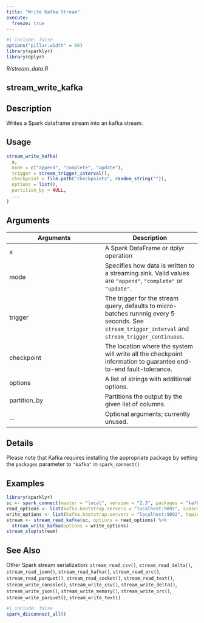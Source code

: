 ```yaml
---
title: "Write Kafka Stream"
execute:
  freeze: true
---
```


```r
#| include: false
options("pillar.width" = 60)
library(sparklyr) 
library(dplyr)
```

*R/stream_data.R*

## stream_write_kafka

## Description
Writes a Spark dataframe stream into an kafka stream. 


## Usage
```r
stream_write_kafka( 
  x, 
  mode = c("append", "complete", "update"), 
  trigger = stream_trigger_interval(), 
  checkpoint = file.path("checkpoints", random_string("")), 
  options = list(), 
  partition_by = NULL, 
  ... 
) 
```

## Arguments
|Arguments|Description|
|---|---|
| x | A Spark DataFrame or dplyr operation |
| mode | Specifies how data is written to a streaming sink. Valid values are `"append"`, `"complete"` or `"update"`. |
| trigger | The trigger for the stream query, defaults to micro-batches runnnig every 5 seconds. See `stream_trigger_interval` and `stream_trigger_continuous`. |
| checkpoint | The location where the system will write all the checkpoint information to guarantee end-to-end fault-tolerance. |
| options | A list of strings with additional options. |
| partition_by | Partitions the output by the given list of columns. |
| ... | Optional arguments; currently unused. |

## Details
Please note that Kafka requires installing the appropriate  package by setting the `packages` parameter to `"kafka"` in `spark_connect()`




## Examples
```r
library(sparklyr) 
sc <- spark_connect(master = "local", version = "2.3", packages = "kafka") 
read_options <- list(kafka.bootstrap.servers = "localhost:9092", subscribe = "topic1") 
write_options <- list(kafka.bootstrap.servers = "localhost:9092", topic = "topic2") 
stream <- stream_read_kafka(sc, options = read_options) %>% 
  stream_write_kafka(options = write_options) 
stream_stop(stream) 
```

## See Also
Other Spark stream serialization:  `stream_read_csv()`, `stream_read_delta()`, `stream_read_json()`, `stream_read_kafka()`, `stream_read_orc()`, `stream_read_parquet()`, `stream_read_socket()`, `stream_read_text()`, `stream_write_console()`, `stream_write_csv()`, `stream_write_delta()`, `stream_write_json()`, `stream_write_memory()`, `stream_write_orc()`, `stream_write_parquet()`, `stream_write_text()`


```r
#| include: false
spark_disconnect_all()
```
